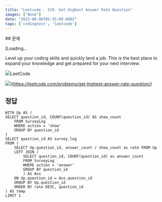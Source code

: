 ```yaml
---
title: "Leetcode - 578. Get Highest Answer Rate Question"
images: ["None"]
date: "2022-08-06T05:35:09.000Z"
tags: ['codingtest', 'leetcode']
---
```


<TOCInline toc={props.toc} asDisclosure />
## 문제

[Loading...

Level up your coding skills and quickly land a job. This is the best place to expand your knowledge and get prepared for your next interview.

![](https://leetcode.com/favicon-192x192.png)LeetCode

![](https://leetcode.com/static/images/LeetCode_Sharing.png)](https://leetcode.com/problems/get-highest-answer-rate-question/)

## 정답

```
WITH Up AS (
SELECT question_id, COUNT(question_id) AS show_count
    FROM SurveyLog
    WHERE action = 'show'
    GROUP BY question_id
)
SELECT question_id AS survey_log
FROM (
    SELECT Up.question_id, answer_count / show_count as rate FROM Up
    LEFT JOIN (
        SELECT question_id, COUNT(question_id) as answer_count
        FROM SurveyLog
        WHERE action = 'answer'
        GROUP BY question_id
        ) AS Ans
    ON Up.question_id = Ans.question_id
    GROUP BY Up.question_id
    ORDER BY rate DESC, question_id
) AS temp
LIMIT 1
```
